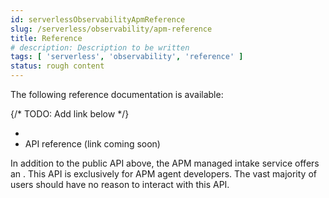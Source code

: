 ```yaml
---
id: serverlessObservabilityApmReference
slug: /serverless/observability/apm-reference
title: Reference
# description: Description to be written
tags: [ 'serverless', 'observability', 'reference' ]
status: rough content
---
```



<TestingContent />

The following reference documentation is available:

{/* TODO: Add link below */}
* <DocLink id="serverlessObservabilityApmKibanaSettings" text="Settings reference"/>
* API reference (link coming soon)

In addition to the public API above, the APM managed intake service offers an
<DocLink id="serverlessObservabilityApmServerApi" text="event intake API"/>.
This API is exclusively for APM agent developers. The vast majority of users should have no reason to interact with this API.